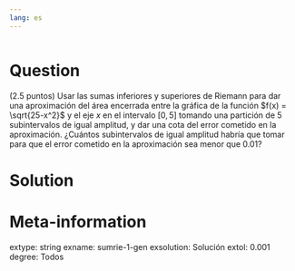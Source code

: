 ```yaml
---
lang: es
---
```


```r
```

Question
========
(2.5 puntos) Usar las sumas inferiores y superiores de Riemann para dar una aproximación del área encerrada entre la gráfica de la función $f(x) = \sqrt{25-x^2}$ y el eje $x$ en el intervalo $[0,5]$ tomando una partición de 5 subintervalos de igual amplitud, y dar una cota del error cometido en la aproximación. ¿Cuántos subintervalos de igual amplitud habría que tomar para que el error cometido en la aproximación sea menor que $0.01$?

Solution
========



Meta-information
================
extype: string
exname: sumrie-1-gen
exsolution: Solución
extol: 0.001
degree: Todos